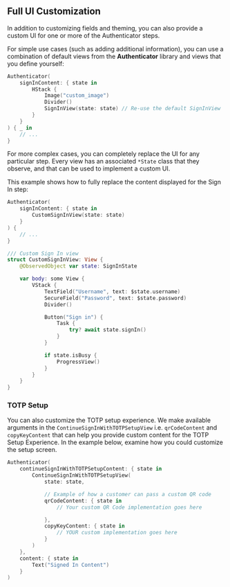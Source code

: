 ## Full UI Customization

In addition to customizing fields and theming, you can also provide a custom UI for one or more of the Authenticator steps.

For simple use cases (such as adding additional information), you can use a combination of default views from the **Authenticator** library and views that you define yourself:

```swift
Authenticator(
    signInContent: { state in
        HStack {
            Image("custom_image")
            Divider()
            SignInView(state: state) // Re-use the default SignInView
        }
    }
) { _ in
    // ...
}
```

For more complex cases, you can completely replace the UI for any particular step. 
Every view has an associated `*State` class that they observe, and that can be used to implement a custom UI.

This example shows how to fully replace the content displayed for the Sign In step:

```swift
Authenticator(
    signInContent: { state in
        CustomSignInView(state: state)
    }
) {
    // ...
}

/// Custom Sign In view
struct CustomSignInView: View {
    @ObservedObject var state: SignInState

    var body: some View {
        VStack {
            TextField("Username", text: $state.username)
            SecureField("Password", text: $state.password)
            Divider()

            Button("Sign in") {
                Task {
                    try? await state.signIn()
                }
            }

            if state.isBusy {
                ProgressView()
            }
        }
    }
}

```

### TOTP Setup

You can also customize the TOTP setup experience. We make available arguments in the `ContinueSignInWithTOTPSetupView` i.e. `qrCodeContent` and `copyKeyContent` that can help you provide custom content for the TOTP Setup Experience. In the example below, examine how you could customize the setup screen.

```swift
Authenticator(
    continueSignInWithTOTPSetupContent: { state in
        ContinueSignInWithTOTPSetupView(
            state: state,

            // Example of how a customer can pass a custom QR code
            qrCodeContent: { state in
                // Your custom QR Code implementation goes here

            },
            copyKeyContent: { state in
                // YOUR custom implementation goes here
            }
        )
    },
    content: { state in
        Text("Signed In Content")
    }
)

```

